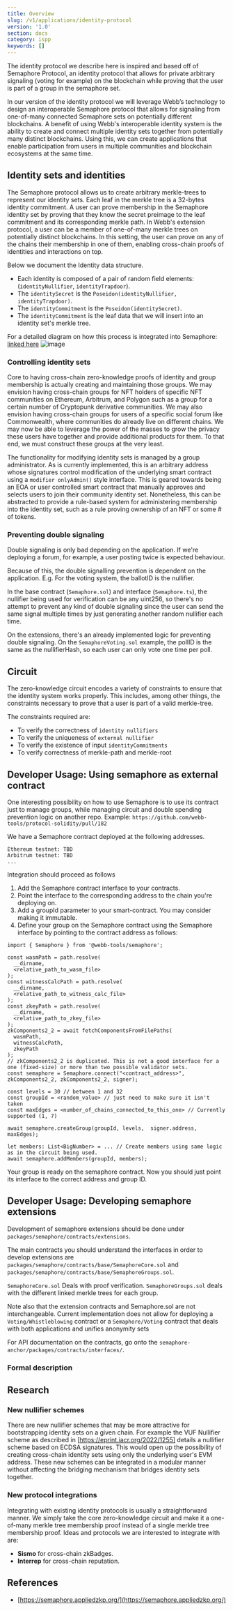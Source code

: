 ```yaml
---
title: Overview
slug: /v1/applications/identity-protocol
version: '1.0'
section: docs
category: ispp
keywords: []
---
```



The identity protocol we describe here is inspired and based off of Semaphore Protocol, an identity protocol that allows for private arbitrary signaling (voting for example) on the blockchain while proving that the user is part of a group in the semaphore set.

In our version of the identity protocol we will leverage Webb’s technology to design an interoperable Semaphore protocol that allows for signaling from one-of-many connected Semaphore sets on potentially different blockchains. A benefit of using Webb's interoperable identity system is the ability to create and connect multiple identity sets together from potentially many distinct blockchains. Using this, we can create applications that enable participation from users in multiple communities and blockchain ecosystems at the same time.

## Identity sets and identities

The Semaphore protocol allows us to create arbitrary merkle-trees to represent our identity sets. Each leaf in the merkle tree is a 32-bytes identity commitment. A user can prove membership in the Semaphore identity set by proving that they know the secret preimage to the leaf commitment and its corresponding merkle path. In Webb's extension protocol, a user can be a member of one-of-many merkle trees on potentially distinct blockchains. In this setting, the user can prove on any of the chains their membership in one of them, enabling cross-chain proofs of identities and interactions on top.

Below we document the Identity data structure.
- Each identity is composed of a pair of random field elements: (`identityNullifier`, `identityTrapdoor`).
- The `identitySecret` is the `Poseidon(identityNullifier, identityTrapdoor)`.
- The `identityCommitment` is the `Poseidon(identitySecret)`.
- The `identityCommitment` is the leaf data that we will insert into an identity set's merkle tree.

For a detailed diagram on how this process is integrated into Semaphore: [linked here](https://semaphore.appliedzkp.org/docs/technical-reference/circuits)
![image](https://user-images.githubusercontent.com/13153687/199113862-756548ae-5e57-4499-b35f-c290169b7262.png)

### Controlling identity sets
Core to having cross-chain zero-knowledge proofs of identity and group membership is actually creating and maintaining those groups. We may envision having cross-chain groups for NFT holders of specific NFT communities on Ethereum, Arbitrum, and Polygon such as a group for a certain number of Cryptopunk derivative communities. We may also envision having cross-chain groups for users of a specific social forum like Commonwealth, where communities do already live on different chains. We may now be able to leverage the power of the masses to grow the privacy these users have together and provide additional products for them. To that end, we must construct these groups at the very least.

The functionality for modifying identity sets is managed by a group administrator. As is currently implemented, this is an arbitrary address whose signatures control modification of the underlying smart contract using a `modifier onlyAdmin()` style interface. This is geared towards being an EOA or user controlled smart contract that manually approves and selects users to join their community identity set. Nonetheless, this can be abstracted to provide a rule-based system for administering membership into the identity set, such as a rule proving ownership of an NFT or some # of tokens.

### Preventing double signaling

Double signaling is only bad depending on the application. If we're deploying a forum, for example, a user posting twice is expected behaviour.

Because of this, the double signalling prevention is dependent on the application. E.g. For the voting system, the ballotID is the nullifier.

In the base contract (`Semaphore.sol`) and interface (`Semaphore.ts`), the nullifier being used for verification can be any uint256, so there's no attempt to prevent any kind of double signaling since the user can send the same signal multiple times by just generating another random nullifier each time.

On the extensions, there's an already implemented logic for preventing double signaling. On the `SemaphoreVoting.sol` example, the pollID is the same as the nullifierHash, so each user can only vote one time per poll.

## Circuit

The zero-knowledge circuit encodes a variety of constraints to ensure that the identity system works properly. This includes, among other things, the constraints necessary to prove that a user is part of a valid merkle-tree.

The constraints required are:

- To verify the correctness of `identity nullifiers`
- To verify the uniqueness of `external nullifier`
- To verify the existence of input `identityCommitments`
- To verify correctness of merkle-path and merkle-root

## Developer Usage: Using semaphore as external contract

One interesting possibility on how to use Semaphore is to use its contract just to manage groups, while managing circuit and double spending prevention logic on another repo. Example: `https://github.com/webb-tools/protocol-solidity/pull/182`

We have a Semaphore contract deployed at the following addresses.
```
Ethereum testnet: TBD
Arbitrum testnet: TBD
...

```

Integration should proceed as follows

1. Add the Semaphore contract interface to your contracts.
2. Point the interface to the corresponding address to the chain you're deploying on.
3. Add a groupId parameter to your smart-contract. You may consider making it immutable.
4. Define your group on the Semaphore contract using the Semaphore interface by pointing to the contract address as follows:
```
import { Semaphore } from '@webb-tools/semaphore';

const wasmPath = path.resolve(
  __dirname,
  <relative_path_to_wasm_file>
);
const witnessCalcPath = path.resolve(
  __dirname,
  <relative_path_to_witness_calc_file>
);
const zkeyPath = path.resolve(
  __dirname,
  <relative_path_to_zkey_file>
);
zkComponents2_2 = await fetchComponentsFromFilePaths(
  wasmPath,
  witnessCalcPath,
  zkeyPath
);
// zkComponents2_2 is duplicated. This is not a good interface for a one (fixed-size) or more than two possible validator sets.
const semaphore = Semaphore.connect("<contract_address>", zkComponents2_2, zkComponents2_2, signer);

const levels = 30 // between 1 and 32
const groupId = <random_value> // just need to make sure it isn't taken
const maxEdges = <number_of_chains_connected_to_this_one> // Currently supported (1, 7)

await semaphore.createGroup(groupId, levels,  signer.address, maxEdges);

let members: List<BigNumber> = ... // Create members using same logic as in the circuit being used.
await semaphore.addMembers(groupId, members);
```

Your group is ready on the semaphore contract. Now you should just point its interface to the correct address and group ID.

## Developer Usage: Developing semaphore extensions
Development of semaphore extensions should be done under `packages/semaphore/contracts/extensions`.

The main contracts you should understand the interfaces in order to develop extensions are `packages/semaphore/contracts/base/SemaphoreCore.sol` and `packages/semaphore/contracts/base/SemaphoreGroups.sol`.

`SemaphoreCore.sol` Deals with proof verification. `SemaphoreGroups.sol` deals with the different linked merkle trees for each group.

Note also that the extension contracts and Semaphore.sol are not interchangeable. Current implementation does not allow for deploying a `Voting/Whistleblowing` contract or a `Semaphore/Voting` contract that deals with both applications and unifies anonymity sets

For API documentation on the contracts, go onto the `semaphore-anchor/packages/contracts/interfaces/`.

### Formal description

<IdentityImages />

## Research

### New nullifier schemes
There are new nullifier schemes that may be more attractive for bootstrapping identity sets on a given chain. For example the VUF Nullifier scheme as described in [https://eprint.iacr.org/2022/1255] details a nullifier scheme based on ECDSA signatures. This would open up the possibility of creating cross-chain identity sets using only the underlying user's EVM address. These new schemes can be integrated in a modular manner without affecting the bridging mechanism that bridges identity sets together.

### New protocol integrations
Integrating with existing identity protocols is usually a straightforward manner. We simply take the core zero-knowledge circuit and make it a one-of-many merkle tree membership proof instead of a single merkle tree membership proof. Ideas and protocols we are interested to integrate with are:
- **Sismo** for cross-chain zkBadges.
- **Interrep** for cross-chain reputation.

## References

- [https://semaphore.appliedzkp.org/](https://semaphore.appliedzkp.org/)

